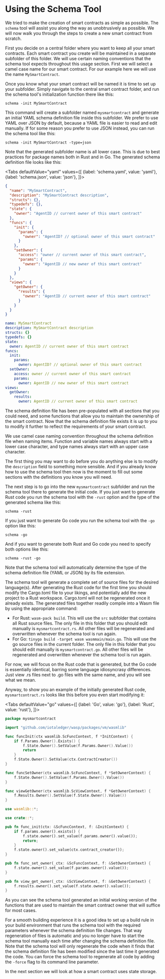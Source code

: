 
# Using the Schema Tool

We tried to make the creation of smart contracts as simple as possible. The `schema`
tool will assist you along the way as unobtrusively as possible. We will now walk you
through the steps to create a new smart contract from scratch.

First you decide on a central folder where you want to keep all your smart contracts. Each
smart contract you create will be maintained in a separate subfolder of this folder. We
will use certain naming conventions that the schema tool expects throughout this usage
section. First we will select a camel case name for our smart contract. For our example
here we will use the name `MySmartContract`.

Once you know what your smart contract will be named it is time to set up your subfolder.
Simply navigate to the central smart contract folder, and run the schema tool's
initialization function there like this:

`schema -init MySmartContract`

This command will create a subfolder named `mysmartcontract` and generate an initial YAML
schema definition file inside this subfolder. We prefer to use YAML over JSON by default,
because a YAML file is easier to read and edit manually. If for some reason you prefer to
use JSON instead, you can run the schema tool like this:

`schema -init MySmartContract -type=json`

Note that the generated subfolder name is all lower case. This is due to best practices
for package names both in Rust and in Go. The generated schema definition file looks like
this:

<Tabs defaultValue="yaml"
      values={[
          {label: 'schema.yaml', value: 'yaml'},
          {label: 'schema.json', value: 'json'},
      ]}>

<TabItem value="json">

```json
{
  "name": "MySmartContract",
  "description": "MySmartContract description",
  "structs": {},
  "typedefs": {},
  "state": {
    "owner": "AgentID // current owner of this smart contract"
  },
  "funcs": {
    "init": {
      "params": {
        "owner": "AgentID? // optional owner of this smart contract"
      }
    },
    "setOwner": {
      "access": "owner // current owner of this smart contract",
      "params": {
        "owner": "AgentID // new owner of this smart contract"
      }
    }
  },
  "views": {
    "getOwner": {
      "results": {
        "owner": "AgentID // current owner of this smart contract"
      }
    }
  }
}
```

</TabItem>
<TabItem value="yaml">

```yaml
name: MySmartContract
description: MySmartContract description
structs: {}
typedefs: {}
state:
  owner: AgentID // current owner of this smart contract
funcs:
  init:
    params:
      owner: AgentID? // optional owner of this smart contract
  setOwner:
    access: owner // current owner of this smart contract
    params:
      owner: AgentID // new owner of this smart contract
views:
  getOwner:
    results:
      owner: AgentID // current owner of this smart contract
```

</TabItem>
</Tabs>

The schema definition file has been pre-populated with all sections that you could need,
and some functions that allow you to maintain the ownership of the smart contract. Now
that the schema definition file exists it is up to you to modify it further to reflect the
requirements of your smart contract.

We use camel case naming convention throughout the schema definition file when naming
items. Function and variable names always start with a lower case character, and type
names always start with an upper case character.

The first thing you may want to do before you do anything else is to modify the
`description` field to something more sensible. And if you already know how to use the
schema tool then now is the moment to fill out some sections with the definitions you know
you will need.

The next step is to go into the new `mysmartcontract` subfolder and run the schema tool
there to generate the initial code. If you just want to generate Rust code you run the
schema tool with the `-rust` option and the type of the generated schema like this:

`schema -rust`

If you just want to generate Go code you run the schema tool with the `-go` option like
this:

`schema -go`

And if you want to generate both Rust and Go code you need to specify both options like
this:

`schema -rust -go`

Note that the schema tool will automatically determine the type of the schema definition
file (YAML or JSON) by its file extension.

The schema tool will generate a complete set of source files for the desired language(s).
After generating the Rust code for the first time you should modify the Cargo.toml file to
your likings, and potentially add the new project to a Rust workspace. Cargo.toml will not
be regenerated once it already exists. The generated files together readily compile into a
Wasm file by using the appropriate command:

- For Rust: `wasm-pack build`. This will use the `src` subfolder that contains all Rust
  source files. The only file in this folder that you should edit manually is
  `mysmartcontract.rs`. All other files will be regenerated and overwritten whenever the
  schema tool is run again.
- For Go: `tinygo build -target wasm wasmmain/main.go`. This will use the go source files
  in the current folder. The only file in this folder that you should edit manually is
  `mysmartcontract.go`. All other files will be regenerated and overwritten whenever the
  schema tool is run again.

For now, we will focus on the Rust code that is generated, but the Go code is essentially
identical, barring some language idiosyncrasy differences. Just view .rs files next to .go
files with the same name, and you will see what we mean.

Anyway, to show you an example of the initially generated Rust code, `mysmartcontract.rs`
looks like this before you even start modifying it:

<Tabs defaultValue="go"
	values={[
		{label: 'Go', value: 'go'},
		{label: 'Rust', value: 'rust'},
	]}>

<TabItem value="go">

```go
package mysmartcontract

import "github.com/iotaledger/wasp/packages/vm/wasmlib"

func funcInit(ctx wasmlib.ScFuncContext, f *InitContext) {
	if f.Params.Owner().Exists() {
		f.State.Owner().SetValue(f.Params.Owner().Value())
		return
	}
	f.State.Owner().SetValue(ctx.ContractCreator())
}

func funcSetOwner(ctx wasmlib.ScFuncContext, f *SetOwnerContext) {
	f.State.Owner().SetValue(f.Params.Owner().Value())
}

func viewGetOwner(ctx wasmlib.ScViewContext, f *GetOwnerContext) {
	f.Results.Owner().SetValue(f.State.Owner().Value())
}
```

</TabItem>
<TabItem value="rust">

```rust
use wasmlib::*;

use crate::*;

pub fn func_init(ctx: &ScFuncContext, f: &InitContext) {
    if f.params.owner().exists() {
        f.state.owner().set_value(f.params.owner().value());
        return;
    }
    f.state.owner().set_value(ctx.contract_creator());
}

pub fn func_set_owner(_ctx: &ScFuncContext, f: &SetOwnerContext) {
    f.state.owner().set_value(f.params.owner().value());
}

pub fn view_get_owner(_ctx: &ScViewContext, f: &GetOwnerContext) {
    f.results.owner().set_value(f.state.owner().value());
}
```

</TabItem>
</Tabs>

As you can see the schema tool generated an initial working version of the functions that
are used to maintain the smart contract owner that will suffice for most cases.

For a smooth building experience it is a good idea to set up a build rule in your build
environment that runs the schema tool with the required parameters whenever the schema
definition file changes. That way regeneration of files is automatic and you no longer
have to start the schema tool manually each time after changing the schema definition
file. Note that the schema tool will only regenerate the code when it finds that the
schema definition file has been modified since the last time it generated the code.
You can force the schema tool to regenerate all code by adding the `-force` flag to its
command line parameter.

In the next section we will look at how a smart contract uses state storage.
